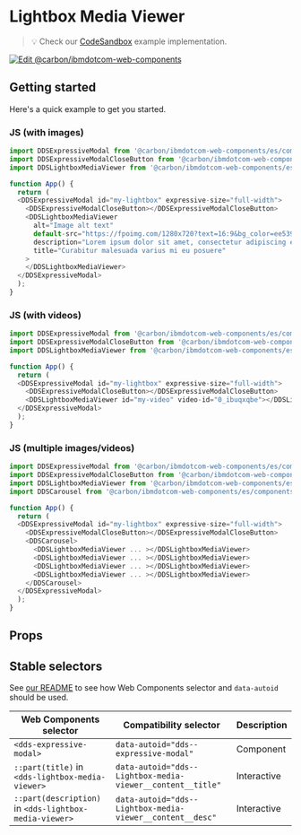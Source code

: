 
# Lightbox Media Viewer

> 💡 Check our
> [CodeSandbox](https://githubbox.com/carbon-design-system/carbon-for-ibm-dotcom/tree/main/packages/web-components/examples/codesandbox/components-react/lightbox-media-viewer)
> example implementation.

[![Edit @carbon/ibmdotcom-web-components](https://codesandbox.io/static/img/play-codesandbox.svg)](https://githubbox.com/carbon-design-system/carbon-for-ibm-dotcom/tree/main/packages/web-components/examples/codesandbox/components-react/lightbox-media-viewer)

## Getting started

Here's a quick example to get you started.

### JS (with images)

```javascript
import DDSExpressiveModal from '@carbon/ibmdotcom-web-components/es/components-react/expressive-modal/expressive-modal';
import DDSExpressiveModalCloseButton from '@carbon/ibmdotcom-web-components/es/components-react/expressive-modal/expressive-modal-close-button';
import DDSLightboxMediaViewer from '@carbon/ibmdotcom-web-components/es/components-react/lightbox-media-viewer/lightbox-media-viewer';

function App() {
  return (
  <DDSExpressiveModal id="my-lightbox" expressive-size="full-width">
    <DDSExpressiveModalCloseButton></DDSExpressiveModalCloseButton>
    <DDSLightboxMediaViewer
      alt="Image alt text"
      default-src="https://fpoimg.com/1280x720?text=16:9&bg_color=ee5396&text_color=161616"
      description="Lorem ipsum dolor sit amet, consectetur adipiscing elit. Aenean et ultricies est.Mauris iaculis eget dolor nec hendrerit."
      title="Curabitur malesuada varius mi eu posuere"
    >
    </DDSLightboxMediaViewer>
  </DDSExpressiveModal>
  );
}
```

### JS (with videos)

```javascript
import DDSExpressiveModal from '@carbon/ibmdotcom-web-components/es/components-react/expressive-modal/expressive-modal';
import DDSExpressiveModalCloseButton from '@carbon/ibmdotcom-web-components/es/components-react/expressive-modal/expressive-modal-close-button';
import DDSLightboxMediaViewer from '@carbon/ibmdotcom-web-components/es/components-react/lightbox-media-viewer/lightbox-media-viewer';

function App() {
  return (
  <DDSExpressiveModal id="my-lightbox" expressive-size="full-width">
    <DDSExpressiveModalCloseButton></DDSExpressiveModalCloseButton>
    <DDSLightboxMediaViewer id="my-video" video-id="0_ibuqxqbe"></DDSLightboxMediaViewer>
  </DDSExpressiveModal>
  );
}
```

### JS (multiple images/videos)

```javascript
import DDSExpressiveModal from '@carbon/ibmdotcom-web-components/es/components-react/expressive-modal/expressive-modal';
import DDSExpressiveModalCloseButton from '@carbon/ibmdotcom-web-components/es/components-react/expressive-modal/expressive-modal-close-button';
import DDSLightboxMediaViewer from '@carbon/ibmdotcom-web-components/es/components-react/lightbox-media-viewer/lightbox-media-viewer';
import DDSCarousel from '@carbon/ibmdotcom-web-components/es/components-react/carousel/carousel';

function App() {
  return (
  <DDSExpressiveModal id="my-lightbox" expressive-size="full-width">
    <DDSExpressiveModalCloseButton></DDSExpressiveModalCloseButton>
    <DDSCarousel>
      <DDSLightboxMediaViewer ... ></DDSLightboxMediaViewer>
      <DDSLightboxMediaViewer ... ></DDSLightboxMediaViewer>
      <DDSLightboxMediaViewer ... ></DDSLightboxMediaViewer>
      <DDSLightboxMediaViewer ... ></DDSLightboxMediaViewer>
    </DDSCarousel>
  </DDSExpressiveModal>
  );
}
```

## Props

<Props of={PropTypesRef} />

## Stable selectors

See [our README](https://github.com/carbon-design-system/carbon-for-ibm-dotcom/tree/main/packages/web-components#stable-selectors-for-analytics-and-integratione2e-testing-in-web-components) to see how Web Components selector and `data-autoid` should be used.

| Web Components selector                                | Compatibility selector                                     | Description |
| ------------------------------------------------------ | ---------------------------------------------------------- | ----------- |
| `<dds-expressive-modal>`                               | `data-autoid="dds--expressive-modal"`                      | Component   |
| `::part(title)` in `<dds-lightbox-media-viewer>`       | `data-autoid="dds--Lightbox-media-viewer__content__title"` | Interactive |
| `::part(description)` in `<dds-lightbox-media-viewer>` | `data-autoid="dds--Lightbox-media-viewer__content__desc"`  | Interactive |

<Description markdown={contributing} />
